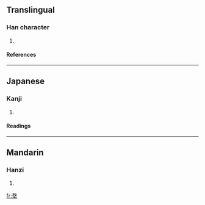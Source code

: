 ==Translingual==
===Han character===
{{Han char|rn=32|rad=土|as=09|sn=12|four=1810<sub>4</sub>|canj=弓大土 (NKG)}}
# {{defn|Han}}
====References====
{{Han ref|kx=0233.210|dkj=05260|dj=0470.370|hdz=10469.120|uh=5825|ud=22565|bh=D8A8|bd=55464}}
----
==Japanese==
===Kanji===
{{ja-kanji|grade=|rs=土09}}
# {{defn|Japanese}} 
====Readings====
{{ja-readings|on=[[ぼう]] (bō), [[む]] (mu), [[もう]] (mō), [[ぶ]] (bu)|kun=[[かはらけ]] (kaharake)}}
----
==Mandarin==
===Hanzi===
{{cmn-hanzi|pin=[[ài]] ([[ai4]]), [[máo]] ([[mao2]]), [[yè]] ([[ye4]])|wg=ai<sup>4</sup>, mao<sup>2</sup>, yeh<sup>4</sup>}}
# {{defn|Mandarin}}

[[fr:堥]]